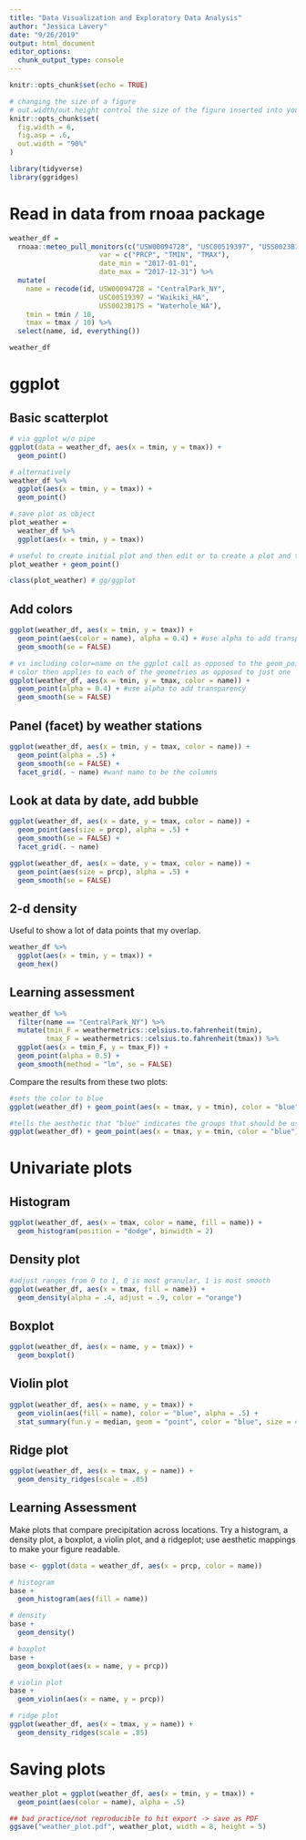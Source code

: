 ```yaml
---
title: "Data Visualization and Exploratory Data Analysis"
author: "Jessica Lavery"
date: "9/26/2019"
output: html_document
editor_options: 
  chunk_output_type: console
---
```


```r
knitr::opts_chunk$set(echo = TRUE)

# changing the size of a figure
# out.width/out.height control the size of the figure inserted into your document
knitr::opts_chunk$set(
  fig.width = 6,
  fig.asp = .6,
  out.width = "90%"
)

library(tidyverse)
library(ggridges)
```

# Read in data from rnoaa package

```r
weather_df = 
  rnoaa::meteo_pull_monitors(c("USW00094728", "USC00519397", "USS0023B17S"),
                      var = c("PRCP", "TMIN", "TMAX"), 
                      date_min = "2017-01-01",
                      date_max = "2017-12-31") %>%
  mutate(
    name = recode(id, USW00094728 = "CentralPark_NY", 
                      USC00519397 = "Waikiki_HA",
                      USS0023B17S = "Waterhole_WA"),
    tmin = tmin / 10,
    tmax = tmax / 10) %>%
  select(name, id, everything())

weather_df
```

# ggplot

## Basic scatterplot

```r
# via ggplot w/o pipe
ggplot(data = weather_df, aes(x = tmin, y = tmax)) +
  geom_point()

# alternatively
weather_df %>%
  ggplot(aes(x = tmin, y = tmax)) + 
  geom_point()

# save plot as object
plot_weather = 
  weather_df %>%
  ggplot(aes(x = tmin, y = tmax)) 

# useful to create initial plot and then edit or to create a plot and then save and export
plot_weather + geom_point()

class(plot_weather) # gg/ggplot
```

## Add colors

```r
ggplot(weather_df, aes(x = tmin, y = tmax)) + 
  geom_point(aes(color = name), alpha = 0.4) + #use alpha to add transparency
  geom_smooth(se = FALSE)

# vs including color=name on the ggplot call as opposed to the geom_point
# color then applies to each of the geometries as opposed to just one
ggplot(weather_df, aes(x = tmin, y = tmax, color = name)) + 
  geom_point(alpha = 0.4) + #use alpha to add transparency
  geom_smooth(se = FALSE)
```

## Panel (facet) by weather stations

```r
ggplot(weather_df, aes(x = tmin, y = tmax, color = name)) + 
  geom_point(alpha = .5) +
  geom_smooth(se = FALSE) + 
  facet_grid(. ~ name) #want name to be the columns
```

## Look at data by date, add bubble 

```r
ggplot(weather_df, aes(x = date, y = tmax, color = name)) + 
  geom_point(aes(size = prcp), alpha = .5) +
  geom_smooth(se = FALSE) + 
  facet_grid(. ~ name)
```

```r
ggplot(weather_df, aes(x = date, y = tmax, color = name)) + 
  geom_point(aes(size = prcp), alpha = .5) +
  geom_smooth(se = FALSE)
```

## 2-d density

Useful to show a lot of data points that my overlap. 

```r
weather_df %>% 
  ggplot(aes(x = tmin, y = tmax)) + 
  geom_hex()
```


## Learning assessment 
```r
weather_df %>% 
  filter(name == "CentralPark_NY") %>% 
  mutate(tmin_F = weathermetrics::celsius.to.fahrenheit(tmin),
         tmax_F = weathermetrics::celsius.to.fahrenheit(tmax)) %>% 
  ggplot(aes(x = tmin_F, y = tmax_F)) + 
  geom_point(alpha = 0.5) +
  geom_smooth(method = "lm", se = FALSE)
```

Compare the results from these two plots:
```r
#sets the color to blue
ggplot(weather_df) + geom_point(aes(x = tmax, y = tmin), color = "blue")

#tells the aesthetic that "blue" indicates the groups that should be used to create colors
ggplot(weather_df) + geom_point(aes(x = tmax, y = tmin, color = "blue"))
```

# Univariate plots

## Histogram
```r
ggplot(weather_df, aes(x = tmax, color = name, fill = name)) + 
  geom_histogram(position = "dodge", binwidth = 2)
```

## Density plot
```r
#adjust ranges from 0 to 1, 0 is most granular, 1 is most smooth
ggplot(weather_df, aes(x = tmax, fill = name)) + 
  geom_density(alpha = .4, adjust = .9, color = "orange") 
```

## Boxplot
```r
ggplot(weather_df, aes(x = name, y = tmax)) + 
  geom_boxplot()
```

## Violin plot
```r
ggplot(weather_df, aes(x = name, y = tmax)) + 
  geom_violin(aes(fill = name), color = "blue", alpha = .5) + 
  stat_summary(fun.y = median, geom = "point", color = "blue", size = 4)
```

## Ridge plot
```r
ggplot(weather_df, aes(x = tmax, y = name)) + 
  geom_density_ridges(scale = .85)
```

## Learning Assessment 
Make plots that compare precipitation across locations. Try a histogram, a density plot, a boxplot, a violin plot, and a ridgeplot; use aesthetic mappings to make your figure readable.

```r
base <- ggplot(data = weather_df, aes(x = prcp, color = name))

# histogram
base + 
  geom_histogram(aes(fill = name))

# density
base +
  geom_density()

# boxplot
base + 
  geom_boxplot(aes(x = name, y = prcp))

# violin plot
base + 
  geom_violin(aes(x = name, y = prcp))

# ridge plot
ggplot(weather_df, aes(x = tmax, y = name)) + 
  geom_density_ridges(scale = .85)
```

# Saving plots
```r
weather_plot = ggplot(weather_df, aes(x = tmin, y = tmax)) + 
  geom_point(aes(color = name), alpha = .5) 

## bad practice/not reproducible to hit export -> save as PDF
ggsave("weather_plot.pdf", weather_plot, width = 8, height = 5)
```
